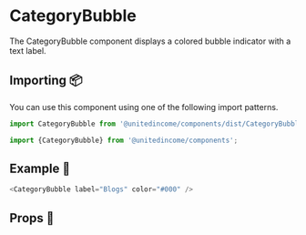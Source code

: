 
# CategoryBubble

The CategoryBubble component displays a colored bubble indicator with a text label.

## Importing 📦

You can use this component using one of the following import patterns.

```javascript
import CategoryBubble from '@unitedincome/components/dist/CategoryBubble';
```

```javascript
import {CategoryBubble} from '@unitedincome/components';
```

## Example 🚀

<Preview>
  <CategoryBubble label="Blogs" color="#000" />
</Preview>

```javascript
<CategoryBubble label="Blogs" color="#000" />
```

## Props 🔧

<Props of={CategoryBubble} />
